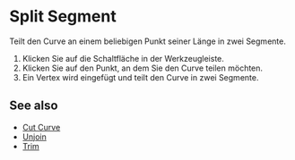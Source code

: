 
# Split Segment

<Reference shortcut="" command="Split Segment" button="Werkzeugleiste" />

Teilt den Curve an einem beliebigen Punkt seiner Länge in zwei Segmente.

1. Klicken Sie auf die Schaltfläche <ButtonIcon type="button-split-segment" /> in der Werkzeugleiste.
2. Klicken Sie auf den Punkt, an dem Sie den Curve teilen möchten.
3. Ein Vertex wird eingefügt und teilt den Curve in zwei Segmente.

<VideoPlayer fileName="split-segment"/>

## See also
- [Cut Curve](./cut-curve)
- [Unjoin](./unjoin)
- [Trim](./trim)